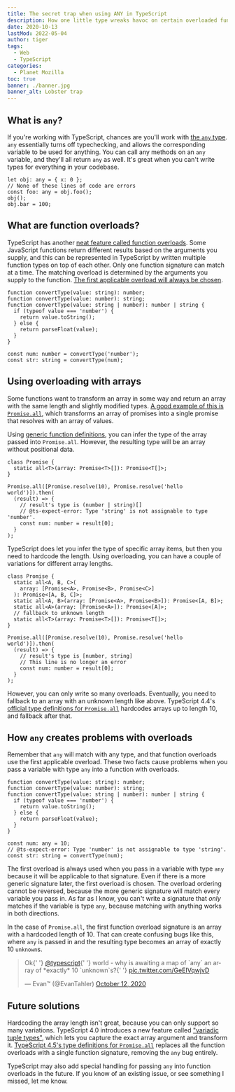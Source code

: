 ```yaml
---
title: The secret trap when using ANY in TypeScript
description: How one little type wreaks havoc on certain overloaded functions.
date: 2020-10-13
lastMod: 2022-05-04
author: tiger
tags:
  - Web
  - TypeScript
categories:
  - Planet Mozilla
toc: true
banner: ./banner.jpg
banner_alt: Lobster trap
---
```



## What is `any`?

If you're working with TypeScript, chances are you'll work with [the `any` type](https://www.typescriptlang.org/docs/handbook/2/everyday-types.html#any). `any` essentially turns off typechecking, and allows the corresponding variable to be used for anything. You can call any methods on an `any` variable, and they'll all return `any` as well. It's great when you can't write types for everything in your codebase.

```tsx
let obj: any = { x: 0 };
// None of these lines of code are errors
const foo: any = obj.foo();
obj();
obj.bar = 100;
```

## What are function overloads?

TypeScript has another [neat feature called function overloads](https://www.typescriptlang.org/docs/handbook/2/functions.html#function-overloads). Some JavaScript functions return different results based on the arguments you supply, and this can be represented in TypeScript by written multiple function types on top of each other. Only one function signature can match at a time. The matching overload is determined by the arguments you supply to the function. [The first applicable overload will always be chosen](https://github.com/microsoft/TypeScript/issues/1860#issuecomment-72154737).

```tsx
function convertType(value: string): number;
function convertType(value: number): string;
function convertType(value: string | number): number | string {
  if (typeof value === 'number') {
    return value.toString();
  } else {
    return parseFloat(value);
  }
}

const num: number = convertType('number');
const str: string = convertType(num);
```

## Using overloading with arrays

Some functions want to transform an array in some way and return an array with the same length and slightly modified types. [A good example of this is `Promise.all`](https://developer.mozilla.org/en-US/docs/Web/JavaScript/Reference/Global_Objects/Promise/all), which transforms an array of promises into a single promise that resolves with an array of values.

Using [generic function definitions](https://www.typescriptlang.org/docs/handbook/2/functions.html#generic-functions), you can infer the type of the array passed into `Promise.all`. However, the resulting type will be an array without positional data.

```tsx
class Promise {
  static all<T>(array: Promise<T>[]): Promise<T[]>;
}

Promise.all([Promise.resolve(10), Promise.resolve('hello world')]).then(
  (result) => {
    // result's type is (number | string)[]
    // @ts-expect-error: Type 'string' is not assignable to type 'number'.
    const num: number = result[0];
  }
);
```

TypeScript does let you infer the type of specific array items, but then you need to hardcode the length. Using overloading, you can have a couple of variations for different array lengths.

```tsx
class Promise {
  static all<A, B, C>(
    array: [Promise<A>, Promise<B>, Promise<C>]
  ): Promise<[A, B, C]>;
  static all<A, B>(array: [Promise<A>, Promise<B>]): Promise<[A, B]>;
  static all<A>(array: [Promise<A>]): Promise<[A]>;
  // fallback to unknown length
  static all<T>(array: Promise<T>[]): Promise<T[]>;
}

Promise.all([Promise.resolve(10), Promise.resolve('hello world')]).then(
  (result) => {
    // result's type is [number, string]
    // This line is no longer an error
    const num: number = result[0];
  }
);
```

However, you can only write so many overloads. Eventually, you need to fallback to an array with an unknown length like above. TypeScript 4.4's [official type definitions for `Promise.all`](https://github.com/microsoft/TypeScript/blob/065a996345fcfafd3c744d2a724a1ae9f31f9ab0/lib/lib.es2015.promise.d.ts#L41) hardcodes arrays up to length 10, and fallback after that.

## How `any` creates problems with overloads

Remember that `any` will match with any type, and that function overloads use the first applicable overload. These two facts cause problems when you pass a variable with type `any` into a function with overloads.

```tsx
function convertType(value: string): number;
function convertType(value: number): string;
function convertType(value: string | number): number | string {
  if (typeof value === 'number') {
    return value.toString();
  } else {
    return parseFloat(value);
  }
}

const num: any = 10;
// @ts-expect-error: Type 'number' is not assignable to type 'string'.
const str: string = convertType(num);
```

The first overload is always used when you pass in a variable with type `any` because it will be applicable to that signature. Even if there is a more generic signature later, the first overload is chosen. The overload ordering cannot be reversed, because the more generic signature will match every variable you pass in. As far as I know, you can't write a signature that _only_ matches if the variable is type `any`, because matching with anything works in both directions.

In the case of `Promise.all`, the first function overload signature is an array with a hardcoded length of 10. That can create confusing bugs like this, where `any` is passed in and the resulting type becomes an array of exactly 10 `unknown`s.

<blockquote class="twitter-tweet">
  <p lang="en" dir="ltr">
    Ok{' '}
    <a href="https://twitter.com/typescript?ref_src=twsrc%5Etfw">@typescript</a>{' '}
    world - why is awaiting a map of `any` an array of *exactly* 10 `unknown`s?{' '}
    <a href="https://t.co/GeEIVqwjvD">pic.twitter.com/GeEIVqwjvD</a>
  </p>
  &mdash; Evan™ (@EvanTahler) <a href="https://twitter.com/EvanTahler/status/1315782177288679424?ref_src=twsrc%5Etfw">October 12, 2020</a>
</blockquote> <script
  async
  src="https://platform.twitter.com/widgets.js"
  charset="utf-8"
></script>

## Future solutions

Hardcoding the array length isn't great, because you can only support so many variations. TypeScript 4.0 introduces a new feature called ["variadic tuple types"](https://devblogs.microsoft.com/typescript/announcing-typescript-4-0/#variadic-tuple-types), which lets you capture the exact array argument and transform it. [TypeScript 4.5's type definitions for `Promise.all`](https://www.typescriptlang.org/docs/handbook/release-notes/typescript-4-5.html#the-awaited-type-and-promise-improvements) replaces all the function overloads with a single function signature, removing the `any` bug entirely.

TypeScript may also add special handling for passing `any` into function overloads in the future. If you know of an existing issue, or see something I missed, let me know.

